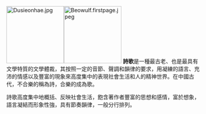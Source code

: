 [[File:Dusieonhae.jpg|150px]][[File:Beowulf.firstpage.jpeg|150px]]
'''詩歌'''是一種最古老、也是最具有文學特質的文學體裁，其按照一定的音節、聲調和韻律的要求，用凝練的語言、充沛的情感以及豐富的現象來高度集中的表現社會生活和人的精神世界。在中國古代，不合樂的稱為詩，合樂的成為歌。

詩歌高度集中地概括、反映社會生活，飽含著作者豐富的思想和感情，富於想象，語言凝結而形象性強，具有節奏韻律，一般分行排列。